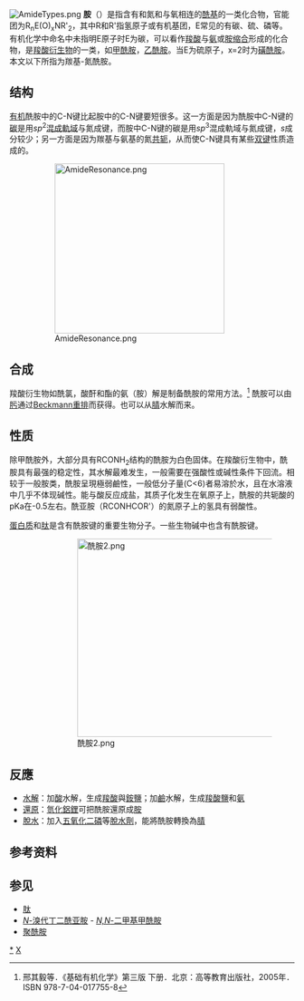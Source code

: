 {{noteTA|G1=Chemistry}}
[[File:AmideTypes.png|thumb]]
'''{{Ruby|-{zh-tw:醯;zh-hk:酰;zh-hans:酰;}-|-{zh-cn:xiān;zh-hk:粵音sin1 ;zh-tw:ㄒㄧ}-}}胺'''（{{lang-en|Amide}}）是指含有和氮和与氧相连的[[酰基|酰基]]的一类化合物，官能团为R<sub>n</sub>E(O)<sub>x</sub>NR'<sub>2</sub>，其中R和R'指氢原子或有机基团，E常见的有碳、硫、磷等。有机化学中命名中未指明E原子时E为碳，可以看作[[羧酸|羧酸]]与[[氨|氨]]或[[胺|胺]][[缩合反应|缩合]]形成的化合物，是[[羧酸衍生物|羧酸衍生物]]的一类，如[[甲酰胺|甲酰胺]]，[[乙酰胺|乙酰胺]]。当E为硫原子，x=2时为[[磺酰胺|磺酰胺]]。本文以下所指为羰基-氮酰胺。

==结构==
[[有机|有机]]酰胺中的C-N键比起胺中的C-N键要短很多。这一方面是因为酰胺中C-N键的[[碳|碳]]是用''sp''<sup>2</sup>[[混成軌域|混成軌域]]与氮成键，而胺中C-N键的碳是用''sp''<sup>3</sup>混成軌域与氮成键，''s''成分较少；另一方面是因为羰基与氨基的氮[[共轭|共轭]]，从而使C-N键具有某些[[双键|双键]]性质造成的。
:[[Image:AmideResonance.png|300px]]

==合成==
羧酸衍生物如酰氯，酸酐和酯的氨（胺）解是制备酰胺的常用方法。<ref name="Xing">邢其毅等．《基础有机化学》第三版 下册．北京：高等教育出版社，2005年．ISBN 978-7-04-017755-8</ref>
酰胺可以由[[肟|肟]]通过[[Beckmann重排|Beckmann重排]]而获得。也可以从[[腈|腈]]水解而来。

==性质==
除甲酰胺外，大部分具有RCONH<sub>2</sub>结构的酰胺为白色固体。在羧酸衍生物中，酰胺具有最强的稳定性，其水解最难发生，一般需要在强酸性或碱性条件下回流。相较于一般胺类，酰胺呈現極弱鹼性，一般低分子量(C<6)者易溶於水，且在水溶液中几乎不体现碱性。能与酸反应成盐，其质子化发生在氧原子上，酰胺的共轭酸的pKa在-0.5左右。酰亚胺（RCONHCOR'）的氮原子上的氢具有弱酸性。

[[蛋白质|蛋白质]]和[[肽|肽]]是含有酰胺键的重要生物分子。一些生物碱中也含有酰胺键。
:::[[File:酰胺2.png|350px]]
==反應==
* [[水解|水解]]：加[[酸|酸]]水解，生成[[羧酸|羧酸]]與[[銨鹽|銨鹽]]；加[[鹼|鹼]]水解，生成[[羧酸鹽|羧酸鹽]]和[[氨|氨]]
* [[還原|還原]]：[[氫化鋁鋰|氫化鋁鋰]]可把酰胺還原成[[胺|胺]]
* [[脫水|脫水]]：加入[[五氧化二磷|五氧化二磷]]等[[脫水劑|脫水劑]]，能將酰胺轉換為[[腈|腈]]

==参考资料==
{{Reflist}}
== 参见 ==
* [[肽|肽]]
* [[N-溴代丁二酰亚胺|''N''-溴代丁二酰亚胺]] - [[N,N-二甲基甲酰胺|''N,N''-二甲基甲酰胺]]
* [[聚酰胺|聚酰胺]]

{{官能团}}
{{Authority control}}
[[Category:酰胺|*]]
[[Category:官能团|X]]